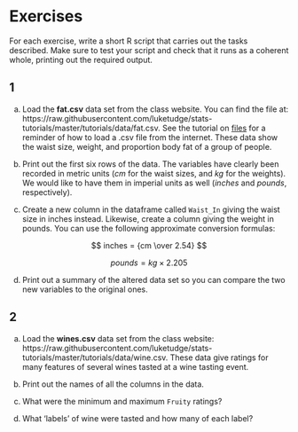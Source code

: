 # Exercises

For each exercise, write a short R script that carries out the tasks described. Make sure to test your script and check that it runs as a coherent whole, printing out the required output.

## 1

a. Load the **fat.csv** data set from the class website. You can find the file at: https://raw.githubusercontent.com/luketudge/stats-tutorials/master/tutorials/data/fat.csv. See the tutorial on [files](Files.html) for a reminder of how to load a .csv file from the internet. These data show the waist size, weight, and proportion body fat of a group of people.

b. Print out the first six rows of the data. The variables have clearly been recorded in metric units (*cm* for the waist sizes, and *kg* for the weights). We would like to have them in imperial units as well (*inches* and *pounds*, respectively).

c. Create a new column in the dataframe called `Waist_In` giving the waist size in inches instead. Likewise, create a column giving the weight in pounds. You can use the following approximate conversion formulas:

$$
inches = {cm \over 2.54}
$$

$$
pounds = kg \times 2.205
$$

d. Print out a summary of the altered data set so you can compare the two new variables to the original ones.

## 2

a. Load the **wines.csv** data set from the class website: https://raw.githubusercontent.com/luketudge/stats-tutorials/master/tutorials/data/wine.csv. These data give ratings for many features of several wines tasted at a wine tasting event.

b. Print out the names of all the columns in the data.

c. What were the minimum and maximum `Fruity` ratings?

d. What 'labels' of wine were tasted and how many of each label?
